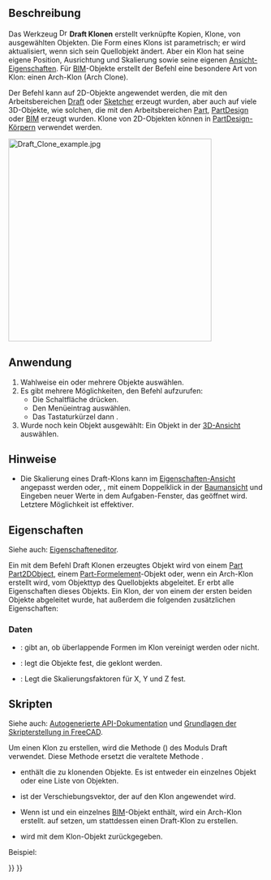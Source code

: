 <languages/>

{{Docnav/de
|[[Draft_Stretch/de|Strecken]]
|[[Draft_OrthoArray/de|RechtwinkligeAnordnung]]
|[[Draft_Workbench/de|Draft]]
|IconL=Draft_Stretch.svg
|IconR=Draft_OrthoArray.svg
|IconC=Workbench_Draft.svg
}}

{{GuiCommand/de
|Name=Draft Clone
|Name/de=Draft Klonen
|MenuLocation=Änderung → Klonen
|Workbenches=[[Draft_Workbench/de|Draft]]
|Shortcut={{KEY|C}} {{KEY|L}}
|SeeAlso=[[Draft_Scale/de|Draft Skalieren]]
}}

<span id="Description"></span>
==Beschreibung== 

Das Werkzeug [[Image:Draft Clone.svg|16px]] '''Draft Klonen''' erstellt verknüpfte Kopien, Klone, von ausgewählten Objekten. Die Form eines Klons ist parametrisch; er wird aktualisiert, wenn sich sein Quellobjekt ändert. Aber ein Klon hat seine eigene Position, Ausrichtung und Skalierung sowie seine eigenen [[Property_editor/de|Ansicht-Eigenschaften]]. Für [[BIM_Workbench/de|BIM]]-Objekte erstellt der Befehl eine besondere Art von Klon: einen Arch-Klon (Arch Clone).

Der Befehl kann auf 2D-Objekte angewendet werden, die mit den Arbeitsbereichen [[Draft_Workbench/de|Draft]] oder [[Sketcher_Workbench/de|Sketcher]] erzeugt wurden, aber auch auf viele 3D-Objekte, wie solchen, die mit den Arbeitsbereichen [[Part_Workbench/de|Part]], [[PartDesign_Workbench/de|PartDesign]] oder [[BIM_Workbench/de|BIM]] erzeugt wurden. Klone von 2D-Objekten können in [[PartDesign_Body/de|PartDesign-Körpern]] verwendet werden.

[[Image:Draft_Clone_example.jpg|400px]]
{{Caption|Draft-Klon neben dem Quellobjekt}}

<span id="Usage"></span>
==Anwendung== 

# Wahlweise ein oder mehrere Objekte auswählen.
# Es gibt mehrere Möglichkeiten, den Befehl aufzurufen:
#* Die Schaltfläche {{Button|[[Image:Draft_Clone.svg|16px]] [[Draft_Clone/de|Klonen]]}} drücken.
#* Den Menüeintrag {{MenuCommand|Änderung → [[Image:Draft_Clone.svg|16px]] Klonen}} auswählen.
#* Das Tastaturkürzel {{KEY|C}} dann {{KEY|L}}.
# Wurde noch kein Objekt ausgewählt: Ein Objekt in der [[3D_View/de|3D-Ansicht]] auswählen.

<span id="Notes"></span>
==Hinweise==

* Die Skalierung eines Draft-Klons kann im [[Property_View/de|Eigenschaften-Ansicht]] angepasst werden oder, {{Version/de|1.1}}, mit einem Doppelklick in der [[Tree_View/de|Baumansicht]] und Eingeben neuer Werte in dem Aufgaben-Fenster, das geöffnet wird. Letztere Möglichkeit ist effektiver.

<span id="Properties"></span>
==Eigenschaften==

Siehe auch: [[Property_editor/de|Eigenschafteneditor]].

Ein mit dem Befehl Draft Klonen erzeugtes Objekt wird von einem [[Part_Part2DObject/de|Part Part2DObject]], einem [[Part_Feature/de|Part-Formelement]]-Objekt oder, wenn ein Arch-Klon erstellt wird, vom Objekttyp des Quellobjekts abgeleitet. Er erbt alle Eigenschaften dieses Objekts. Ein Klon, der von einem der ersten beiden Objekte abgeleitet wurde, hat außerdem die folgenden zusätzlichen Eigenschaften:

<span id="Data"></span>
===Daten===

{{TitleProperty|Draft}}

* {{PropertyData|Fuse|Bool}}: gibt an, ob überlappende Formen im Klon vereinigt werden oder nicht.
* {{PropertyData|Objects|LinkListGlobal}}: legt die Objekte fest, die geklont werden.
* {{PropertyData|Scale|Vector}}: Legt die Skalierungsfaktoren für X, Y und Z fest.

<span id="Scripting"></span>
==Skripten==

Siehe auch: [https://freecad.github.io/SourceDoc/ Autogenerierte API-Dokumentation] und [[FreeCAD_Scripting_Basics/de|Grundlagen der Skripterstellung in FreeCAD]].

Um einen Klon zu erstellen, wird die Methode {{incode|make_clone}} ({{Version/de|0.19}}) des Moduls Draft verwendet. Diese Methode ersetzt die veraltete Methode {{incode|clone}}.

{{Code|code=
cloned_object = make_clone(obj, delta=None, forcedraft=False)
}}

* {{incode|obj}} enthält die zu klonenden Objekte. Es ist entweder ein einzelnes Objekt oder eine Liste von Objekten.
* {{incode|delta}} ist der Verschiebungsvektor, der auf den Klon angewendet wird.
* Wenn {{incode|forcedraft}} {{incode|False}} ist und {{incode|obj}} ein einzelnes [[BIM_Workbench/de|BIM]]-Objekt enthält, wird ein Arch-Klon erstellt. {{incode|forcedraft}} auf {{incode|True}} setzen, um stattdessen einen Draft-Klon zu erstellen.
* {{incode|cloned_object}} wird mit dem Klon-Objekt zurückgegeben.

Beispiel:

{{Code|code=
import FreeCAD as App
import Draft

doc = App.newDocument()

place = App.Placement(App.Vector(1000, 0, 0), App.Rotation())
polygon1 = Draft.make_polygon(3, 750)
polygon2 = Draft.make_polygon(5, 750, placement=place)

vector = App.Vector(2600, 500, 0)
cloned_object = Draft.clone([polygon1, polygon2], delta=vector)

cloned_object.Fuse = True

doc.recompute()
}}


{{Docnav/de
|[[Draft_Stretch/de|Strecken]]
|[[Draft_OrthoArray/de|RechtwinkligeAnordnung]]
|[[Draft_Workbench/de|Draft]]
|IconL=Draft_Stretch.svg
|IconR=Draft_OrthoArray.svg
|IconC=Workbench_Draft.svg
}}

{{Draft Tools navi{{#translation:}}}}
{{Userdocnavi{{#translation:}}}}